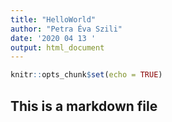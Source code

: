 ```yaml
---
title: "HelloWorld"
author: "Petra Éva Szili"
date: '2020 04 13 '
output: html_document
---
```


```r
knitr::opts_chunk$set(echo = TRUE)
```

## This is a markdown file